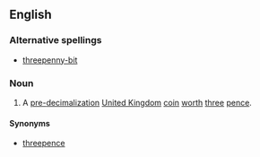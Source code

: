 {{wikipedia|Threepence (British coin)}}
==English==
===Alternative spellings===
*[[threepenny-bit]]
===Noun===
{{en-noun|sg=[[threepenny]] [[bit]]}}
#A [[pre-]][[decimalization]] [[United Kingdom]] [[coin]] [[worth]] [[three]] [[pence]].
====Synonyms====
*[[threepence]]